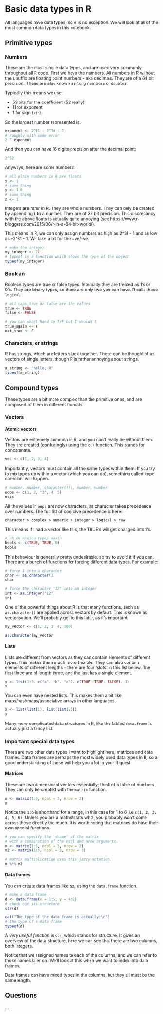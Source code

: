# Basic data types in R

All languages have data types, so R is no exception. We will look at all of the 
most common data types in this notebook.

## Primitive types

### Numbers

These are the most simple data types, and are used very commonly throughout all 
R code. First we have the numbers. All numbers in R without the `L` suffix are 
floating point numbers - aka decimals. They are of a 64 bit precision. These are
also known as `long` numbers or `double`s.

Typically this means we use:

* 53 bits for the coefficient (52 really)
* 11 for exponent
* 1 for sign (+/-)

So the largest number represented is:

```r
exponent <- 2^11 - 2^10 - 1
# roughly with some error
2 ^ exponent
```

And then you can have 16 digits precision after the decimal point:

```r
2^52
```

Anyways, here are some numbers!

```r
# all plain numbers in R are floats
x <- 1
# same thing
y <- 1.0
# same thing
z <- 1.

```

Integers are rarer in R. They are whole numbers. They can only be created by 
appending `L` to a number. They are of 32 bit precision. This discrepancy with
the above floats is actually quite annoying (see https://www.r-bloggers.com/2015/06/r-in-a-64-bit-world/).

This means in R, we can only assign numbers as high as 2^31 - 1 and as low as -2^31 - 1.
We take a bit for the +ve/-ve.

```r
# make the integer
my_integer <- 2L
# typeof is a function which shows the type of the object
typeof(my_integer)
```

### Boolean

Boolean types are true or false types. Internally they are treated as 1's or 0's.
They are binary types, so there are only two you can have. R calls these `logical`.

```r
# all caps true or false are the values
true <- TRUE
false <- FALSE

# you can short hand to T/F but I wouldn't
true_again <- T
not_true <- F

```

### Characters, or strings

R has strings, which are letters stuck together. These can be thought of as 
vectors of single letters, though R is rather annoying about strings. 

```r
a_string <- "hello, R"
typeof(a_string)
```

## Compound types

These types are a bit more complex than the primitive ones, and are composed of
them in different formats.

### Vectors

#### Atomic vectors

Vectors are extremely common in R, and you can't really be without them. They are
created (confusingly) using the `c()` function. This stands for concatenate.

```r
vec <- c(1, 2, 3, 4)
```

Importantly, vectors must contain all the same types within them. If you try to 
mix types up within a vector (which you can do), something called 'type coercion'
will happen.

```r
# number, number, character(!!), number, number
oops <- c(1, 2, "3", 4, 5)
oops
```

All the values in `oops` are now characters, as character takes precedence over
numbers. The full list of coercive precedence is here:

`character > complex > numeric > integer > logical > raw`

This means if I had a vector like this, the TRUE's will get changed into 1's.

```r
# uh oh mixing types again
bools <- c(TRUE, TRUE, 0)
bools
```

This behaviour is generally pretty undesirable, so try to avoid it if you can.
There are a bunch of functions for forcing different data types. For example:

```r
# force 1 into a character
char <- as.character(1)
char

# force the character "12" into an integer
int <- as.integer("12")
int
```

One of the powerful things about R is that many functions, such as `as.character()`
are applied across vectors by default. This is known as vectorisation. We'll probably
get to this later, as it's important.

```r
my_vector <- c(1, 2, 3, 4, 100)

as.character(my_vector)
```

#### Lists

Lists are different from vectors as they can contain elements of different types.
This makes them much more flexible. They can also contain elements of different
lengths - there are four 'slots' in this list below. The first three are of length
three, and the last has a single element.

```r
x <- list(1:3, c("a", "b", "c"), c(TRUE, TRUE, FALSE), 1)
x
```

You can even have nested lists. This makes them a bit like maps/hashmaps/associative arrays
in other languages.

```r
x <- list(list(1), list(list(2)))
x
```

Many more complicated data structures in R, like the fabled `data.frame` is actually
just a fancy list.

### Important special data types

There are two other data types I want to highlight here, matrices and data frames.
Data frames are perhaps the most widely used data types in R, so a good understanding
of these will help you a lot in your R quest.

#### Matrices

These are two dimensional vectors essentially; think of a table of numbers.
They can only be created with the `matrix` function.

```r
m <- matrix(1:6, ncol = 3, nrow = 2)
m
```

Notice the `1:6` is shorthand for a range, in this case for 1 to 6, i.e `c(1, 2, 3, 4, 5, 6)`.
Unless you are a maths/stats whiz, you probably won't come across these directly
too much. It is worth noting that matrices do have their own special functions.

```r
# you can specify the 'shape' of the matrix
# with a combination of the ncol and nrow arguments.
m <- matrix(1:6, ncol = 3, nrow = 2)
m2 <- matrix(1:6, ncol = 2, nrow = 3)

# matrix multiplication uses this jazzy notation.
m %*% m2
```

#### Data frames

You can create data frames like so, using the `data.frame` function.

```r
# make a data frame
d <- data.frame(x = 1:5, y = 4:8)
# check out its structure
str(d)

cat("The type of the data frame is actually:\n")
# the type of a data frame
typeof(d)
```

A *very useful function* is `str`, which stands for structure. It gives an overview
of the data structure, here we can see that there are two columns, both integers.

Notice that we assigned names to each of the columns, and we can refer to these
names later on. We'll look at this when we want to index into data frames.

Data frames can have mixed types in the columns, but they all must be the same
length.

## Questions

...
